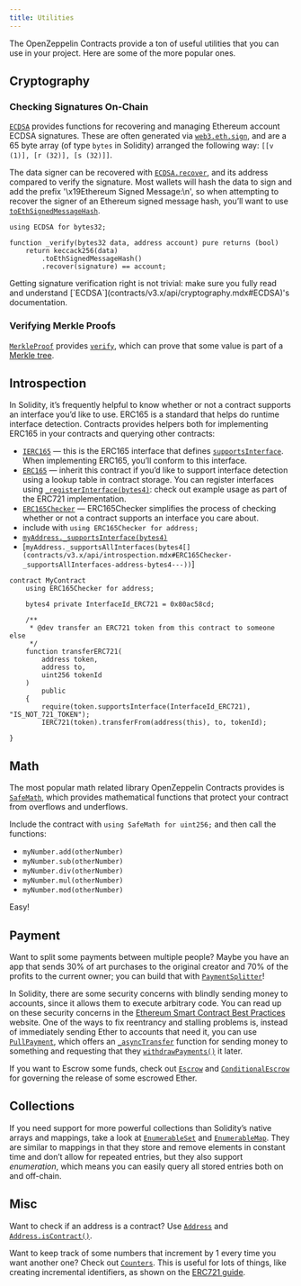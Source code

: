 ```yaml
---
title: Utilities
---
```


The OpenZeppelin Contracts provide a ton of useful utilities that you can use in your project. Here are some of the more popular ones.

## Cryptography

### Checking Signatures On-Chain

[`ECDSA`](contracts/v3.x/api/cryptography.mdx#ECDSA) provides functions for recovering and managing Ethereum account ECDSA signatures. These are often generated via [`web3.eth.sign`](https://web3js.readthedocs.io/en/v1.2.4/web3-eth.html#sign), and are a 65 byte array (of type `bytes` in Solidity) arranged the following way: `[[v (1)], [r (32)], [s (32)]]`.

The data signer can be recovered with [`ECDSA.recover`](contracts/v3.x/api/cryptography.mdx#ECDSA-recover-bytes32-bytes-), and its address compared to verify the signature. Most wallets will hash the data to sign and add the prefix '\x19Ethereum Signed Message:\n', so when attempting to recover the signer of an Ethereum signed message hash, you’ll want to use [`toEthSignedMessageHash`](contracts/v3.x/api/cryptography.mdx#ECDSA-toEthSignedMessageHash-bytes32-).

```solidity
using ECDSA for bytes32;

function _verify(bytes32 data, address account) pure returns (bool) 
    return keccack256(data)
        .toEthSignedMessageHash()
        .recover(signature) == account;

```

<Callout type='warn'>
Getting signature verification right is not trivial: make sure you fully read and understand [`ECDSA`](contracts/v3.x/api/cryptography.mdx#ECDSA)'s documentation.
</Callout>

### Verifying Merkle Proofs

[`MerkleProof`](contracts/v3.x/api/cryptography.mdx#MerkleProof) provides [`verify`](contracts/v3.x/api/cryptography.mdx#MerkleProof-verify-bytes32---bytes32-bytes32-), which can prove that some value is part of a [Merkle tree](https://en.wikipedia.org/wiki/Merkle_tree).

## Introspection

In Solidity, it’s frequently helpful to know whether or not a contract supports an interface you’d like to use. ERC165 is a standard that helps do runtime interface detection. Contracts provides helpers both for implementing ERC165 in your contracts and querying other contracts:

* [`IERC165`](contracts/v3.x/api/introspection.mdx#IERC165) — this is the ERC165 interface that defines [`supportsInterface`](contracts/v3.x/api/introspection.mdx#IERC165-supportsInterface-bytes4-). When implementing ERC165, you’ll conform to this interface.
* [`ERC165`](contracts/v3.x/api/introspection.mdx#ERC165) — inherit this contract if you’d like to support interface detection using a lookup table in contract storage. You can register interfaces using [`_registerInterface(bytes4)`](contracts/v3.x/api/introspection.mdx#ERC165-_registerInterface-bytes4-): check out example usage as part of the ERC721 implementation.
* [`ERC165Checker`](contracts/v3.x/api/introspection.mdx#ERC165Checker) — ERC165Checker simplifies the process of checking whether or not a contract supports an interface you care about.
* include with `using ERC165Checker for address;`
* [`myAddress._supportsInterface(bytes4)`](contracts/v3.x/api/introspection.mdx#ERC165Checker-_supportsInterface-address-bytes4-)
* [`myAddress._supportsAllInterfaces(bytes4[](contracts/v3.x/api/introspection.mdx#ERC165Checker-_supportsAllInterfaces-address-bytes4---))`]

```solidity
contract MyContract 
    using ERC165Checker for address;

    bytes4 private InterfaceId_ERC721 = 0x80ac58cd;

    /**
     * @dev transfer an ERC721 token from this contract to someone else
     */
    function transferERC721(
        address token,
        address to,
        uint256 tokenId
    )
        public
    {
        require(token.supportsInterface(InterfaceId_ERC721), "IS_NOT_721_TOKEN");
        IERC721(token).transferFrom(address(this), to, tokenId);
    
}
```

## Math

The most popular math related library OpenZeppelin Contracts provides is [`SafeMath`](contracts/v3.x/api/math.mdx#SafeMath), which provides mathematical functions that protect your contract from overflows and underflows.

Include the contract with `using SafeMath for uint256;` and then call the functions:

* `myNumber.add(otherNumber)`
* `myNumber.sub(otherNumber)`
* `myNumber.div(otherNumber)`
* `myNumber.mul(otherNumber)`
* `myNumber.mod(otherNumber)`

Easy!

## Payment

Want to split some payments between multiple people? Maybe you have an app that sends 30% of art purchases to the original creator and 70% of the profits to the current owner; you can build that with [`PaymentSplitter`](contracts/v3.x/api/payment.mdx#PaymentSplitter)!

In Solidity, there are some security concerns with blindly sending money to accounts, since it allows them to execute arbitrary code. You can read up on these security concerns in the [Ethereum Smart Contract Best Practices](https://consensys.github.io/smart-contract-best-practices/) website. One of the ways to fix reentrancy and stalling problems is, instead of immediately sending Ether to accounts that need it, you can use [`PullPayment`](contracts/v3.x/api/payment.mdx#PullPayment), which offers an [`_asyncTransfer`](contracts/v3.x/api/payment.mdx#PullPayment-_asyncTransfer-address-uint256-) function for sending money to something and requesting that they [`withdrawPayments()`](contracts/v3.x/api/payment.mdx#PullPayment-withdrawPayments-address-payable-) it later.

If you want to Escrow some funds, check out [`Escrow`](contracts/v3.x/api/payment.mdx#Escrow) and [`ConditionalEscrow`](contracts/v3.x/api/payment.mdx#ConditionalEscrow) for governing the release of some escrowed Ether.

## Collections

If you need support for more powerful collections than Solidity’s native arrays and mappings, take a look at [`EnumerableSet`](contracts/v3.x/api/utils.mdx#EnumerableSet) and [`EnumerableMap`](contracts/v3.x/api/utils.mdx#EnumerableMap). They are similar to mappings in that they store and remove elements in constant time and don’t allow for repeated entries, but they also support _enumeration_, which means you can easily query all stored entries both on and off-chain.

## Misc

Want to check if an address is a contract? Use [`Address`](contracts/v3.x/api/utils.mdx#Address) and [`Address.isContract()`](contracts/v3.x/api/utils.mdx#Address-isContract-address-).

Want to keep track of some numbers that increment by 1 every time you want another one? Check out [`Counters`](contracts/v3.x/api/utils.mdx#Counters). This is useful for lots of things, like creating incremental identifiers, as shown on the [ERC721 guide](erc721.mdx).
